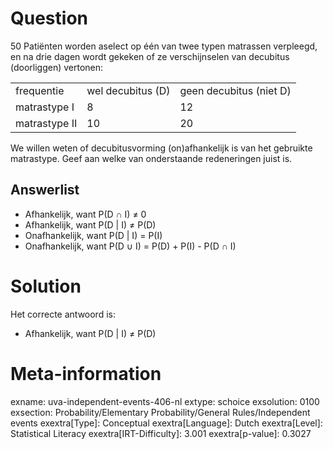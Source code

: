 Question
========

50 Patiënten worden aselect op één van twee typen matrassen verpleegd,
en na drie dagen wordt gekeken of ze verschijnselen van decubitus
(doorliggen) vertonen:

  --------------- ------------------- -------------------------
  frequentie      wel decubitus (D)   geen decubitus (niet D)
  matrastype I    8                   12
  matrastype II   10                  20
  --------------- ------------------- -------------------------

We willen weten of decubitusvorming (on)afhankelijk is van het gebruikte
matrastype. Geef aan welke van onderstaande redeneringen juist is.

Answerlist
----------

* Afhankelijk, want P(D ∩ I) ≠ 0
* Afhankelijk, want P(D | I) ≠ P(D)
* Onafhankelijk, want P(D | I) = P(I)
* Onafhankelijk, want P(D ∪ I) = P(D) + P(I) - P(D ∩ I)

Solution
========

Het correcte antwoord is: 

* Afhankelijk, want P(D | I) ≠ P(D)

Meta-information
================
exname: uva-independent-events-406-nl
extype: schoice
exsolution: 0100
exsection: Probability/Elementary Probability/General Rules/Independent events
exextra[Type]: Conceptual
exextra[Language]: Dutch
exextra[Level]: Statistical Literacy
exextra[IRT-Difficulty]: 3.001
exextra[p-value]: 0.3027
